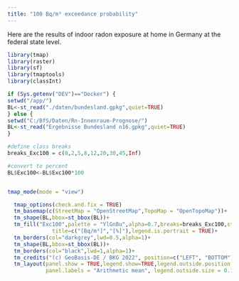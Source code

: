 ```yaml
---
title: "100 Bq/m³ exceedance probability"
---
```


Here are the results of indoor radon exposure at home in Germany at the federal state level. 


```r
library(tmap)
library(raster)
library(sf)
library(tmaptools)
library(classInt)

if (Sys.getenv("DEV")=="Docker") { 
setwd("/app/")
BL<-st_read("./daten/bundesland.gpkg",quiet=TRUE)
} else { 
setwd("C:/BfS/Daten/Rn-Innenraum-Prognose/")
BL<-st_read("Ergebnisse Bundesland n16.gpkg",quiet=TRUE)
}

#define class breaks
breaks_Exc100 = c(0,2,5,8,12,20,30,45,Inf)

#convert to percent
BL$Exc100<-BL$Exc100*100


tmap_mode(mode = "view")

  tmap_options(check.and.fix = TRUE)
  tm_basemap(c(StreetMap = "OpenStreetMap",TopoMap = "OpenTopoMap"))+
  tm_shape(BL,bbox=st_bbox(BL))+
  tm_fill("Exc100",palette = "YlGnBu",alpha=0.7,breaks=breaks_Exc100,style="fixed",
              title=c("[Bq/m³]","[%]"),legend.is.portrait = TRUE)+
  tm_borders(col="darkgrey",lwd=0.5,alpha=1)+
  tm_shape(BL,bbox=st_bbox(BL))+
  tm_borders(col="black",lwd=1,alpha=1)+
  tm_credits("(c) GeoBasis-DE / BKG 2022", position=c("LEFT", "BOTTOM"))+
  tm_layout(panel.show = TRUE,legend.show=TRUE,legend.outside.position = "right",legend.outside = TRUE,
            panel.labels = "Arithmetic mean", legend.outside.size = 0.1,panel.label.size = 1)

```

